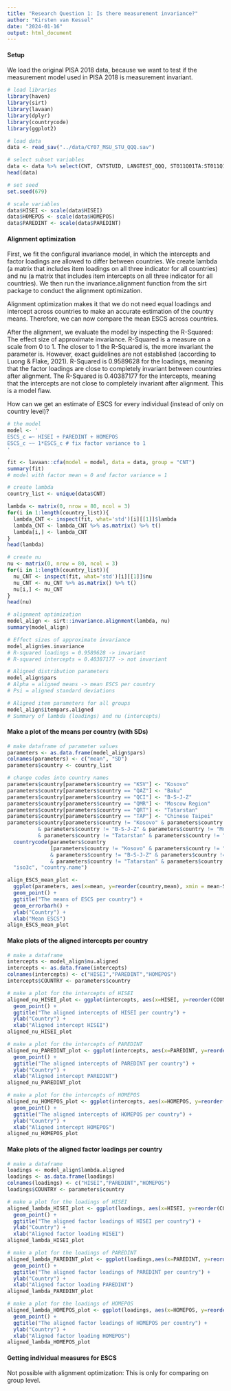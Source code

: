```yaml
---
title: "Research Question 1: Is there measurement invariance?"
author: "Kirsten van Kessel"
date: "2024-01-16"
output: html_document
---
```


#### Setup

We load the original PISA 2018 data, because we want to test if the measurement model used in PISA 2018 is measurement invariant. 

```r
# load libraries
library(haven)
library(sirt)
library(lavaan)
library(dplyr)
library(countrycode)
library(ggplot2)

# load data
data <- read_sav("../data/CY07_MSU_STU_QQQ.sav")

# select subset variables
data <- data %>% select(CNT, CNTSTUID, LANGTEST_QQQ, ST011Q01TA:ST011Q16NA, ST011D17TA:ST011D19TA, ST012Q01TA:ST012Q09NA, ST013Q01TA, HOMEPOS, HISEI, PAREDINT, ESCS)
head(data)

# set seed
set.seed(679)

# scale variables
data$HISEI <- scale(data$HISEI)
data$HOMEPOS <- scale(data$HOMEPOS)
data$PAREDINT <- scale(data$PAREDINT)
```

#### Alignment optimization

First, we fit the configural invariance model, in which the intercepts and factor loadings are allowed to differ between countries. We create lambda (a matrix that includes item loadings on all three indicator for all countries) and nu (a matrix that includes item intercepts on all three indicator for all countries). We then run the invariance.alignment function from the sirt package to conduct the alignment optimization. 

Alignment optimization makes it that we do not need equal loadings and intercept across countries to make an accurate estimation of the country means. Therefore, we can now compare the mean ESCS across countries. 

After the alignment, we evaluate the model by inspecting the R-Squared: The effect size of approximate invariance. R-Squared is a measure on a scale from 0 to 1. The closer to 1 the R-Squared is, the more invariant the parameter is. However, exact guidelines are not established (according to Luong & Flake, 2021). R-Squared is 0.9589628 for the loadings, meaning that the factor loadings are close to completely invariant between countries after alignment. The R-Squared is 0.40387177 for the intercepts, meaning that the intercepts are not close to completely invariant after alignment. This is a model flaw.  

How can we get an estimate of ESCS for every individual (instead of only on country level)?

```r
# the model
model <- '
ESCS_c =~ HISEI + PAREDINT + HOMEPOS
ESCS_c ~~ 1*ESCS_c # fix factor variance to 1
'

fit <- lavaan::cfa(model = model, data = data, group = "CNT")
summary(fit)
# model with factor mean = 0 and factor variance = 1

# create lambda
country_list <- unique(data$CNT)

lambda <- matrix(0, nrow = 80, ncol = 3)
for(i in 1:length(country_list)){
  lambda_CNT <- inspect(fit, what='std')[i][[1]]$lambda
  lambda_CNT <- lambda_CNT %>% as.matrix() %>% t()
  lambda[i,] <- lambda_CNT
}
head(lambda)

# create nu
nu <- matrix(0, nrow = 80, ncol = 3)
for(i in 1:length(country_list)){
  nu_CNT <- inspect(fit, what='std')[i][[1]]$nu
  nu_CNT <- nu_CNT %>% as.matrix() %>% t()
  nu[i,] <- nu_CNT
}
head(nu)

# alignment optimization
model_align <- sirt::invariance.alignment(lambda, nu)
summary(model_align)

# Effect sizes of approximate invariance
model_align$es.invariance 
# R-squared loadings = 0.9589628 -> invariant
# R-squared intercepts = 0.40387177 -> not invariant

# Aligned distribution parameters
model_align$pars
# Alpha = aligned means -> mean ESCS per country
# Psi = aligned standard deviations

# Aligned item parameters for all groups
model_align$itempars.aligned
# Summary of lambda (loadings) and nu (intercepts)
```

#### Make a plot of the means per country (with SDs)

```r
# make dataframe of parameter values
parameters <- as.data.frame(model_align$pars)
colnames(parameters) <- c("mean", "SD")
parameters$country <- country_list

# change codes into country names
parameters$country[parameters$country == "KSV"] <- "Kosovo"
parameters$country[parameters$country == "QAZ"] <- "Baku"
parameters$country[parameters$country == "QCI"] <- "B-S-J-Z"
parameters$country[parameters$country == "QMR"] <- "Moscow Region"
parameters$country[parameters$country == "QRT"] <- "Tatarstan"
parameters$country[parameters$country == "TAP"] <- "Chinese Taipei"
parameters$country[parameters$country != "Kosovo" & parameters$country != "Baku" 
          & parameters$country != "B-S-J-Z" & parameters$country != "Moscow Region"
          & parameters$country != "Tatarstan" & parameters$country != "Chinese Taipei"] <- 
  countrycode(parameters$country
              [parameters$country != "Kosovo" & parameters$country != "Baku" 
              & parameters$country != "B-S-J-Z" & parameters$country != "Moscow Region"
              & parameters$country != "Tatarstan" & parameters$country != "Chinese Taipei"],
  "iso3c", "country.name")

align_ESCS_mean_plot <- 
  ggplot(parameters, aes(x=mean, y=reorder(country,mean), xmin = mean-SD, xmax = mean+SD)) + 
  geom_point() +
  ggtitle("The means of ESCS per country") +
  geom_errorbarh() +
  ylab("Country") +
  xlab("Mean ESCS")
align_ESCS_mean_plot
```

#### Make plots of the aligned intercepts per country

```r
# make a dataframe
intercepts <- model_align$nu.aligned
intercepts <- as.data.frame(intercepts)
colnames(intercepts) <- c("HISEI","PAREDINT","HOMEPOS")
intercepts$COUNTRY <- parameters$country

# make a plot for the intercepts of HISEI
aligned_nu_HISEI_plot <- ggplot(intercepts, aes(x=HISEI, y=reorder(COUNTRY, HISEI))) + 
  geom_point() +
  ggtitle("The aligned intercepts of HISEI per country") +
  ylab("Country") +
  xlab("Aligned intercept HISEI")
aligned_nu_HISEI_plot

# make a plot for the intercepts of PAREDINT
aligned_nu_PAREDINT_plot <- ggplot(intercepts, aes(x=PAREDINT, y=reorder(COUNTRY, PAREDINT))) +
  geom_point() +
  ggtitle("The aligned intercepts of PAREDINT per country") +
  ylab("Country") +
  xlab("Aligned intercept PAREDINT")
aligned_nu_PAREDINT_plot

# make a plot for the intercepts of HOMEPOS
aligned_nu_HOMEPOS_plot <- ggplot(intercepts, aes(x=HOMEPOS, y=reorder(COUNTRY, HOMEPOS))) + 
  geom_point() +
  ggtitle("The aligned intercepts of HOMEPOS per country") +
  ylab("Country") +
  xlab("Aligned intercept HOMEPOS")
aligned_nu_HOMEPOS_plot
```


#### Make plots of the aligned factor loadings per country

```r
# make a dataframe
loadings <- model_align$lambda.aligned
loadings <- as.data.frame(loadings)
colnames(loadings) <- c("HISEI","PAREDINT","HOMEPOS")
loadings$COUNTRY <- parameters$country

# make a plot for the loadings of HISEI
aligned_lambda_HISEI_plot <- ggplot(loadings, aes(x=HISEI, y=reorder(COUNTRY, HISEI))) + 
  geom_point() +
  ggtitle("The aligned factor loadings of HISEI per country") +
  ylab("Country") +
  xlab("Aligned factor loading HISEI")
aligned_lambda_HISEI_plot

# make a plot for the loadings of PAREDINT
aligned_lambda_PAREDINT_plot <- ggplot(loadings,aes(x=PAREDINT, y=reorder(COUNTRY, PAREDINT))) +
  geom_point() +
  ggtitle("The aligned factor loadings of PAREDINT per country") +
  ylab("Country") +
  xlab("Aligned factor loading PAREDINT")
aligned_lambda_PAREDINT_plot

# make a plot for the loadings of HOMEPOS
aligned_lambda_HOMEPOS_plot <- ggplot(loadings, aes(x=HOMEPOS, y=reorder(COUNTRY, HOMEPOS))) + 
  geom_point() +
  ggtitle("The aligned factor loadings of HOMEPOS per country") +
  ylab("Country") +
  xlab("Aligned factor loading HOMEPOS")
aligned_lambda_HOMEPOS_plot
```

#### Getting individual measures for ESCS

Not possible with alignment optimization: This is only for comparing on group level. 





